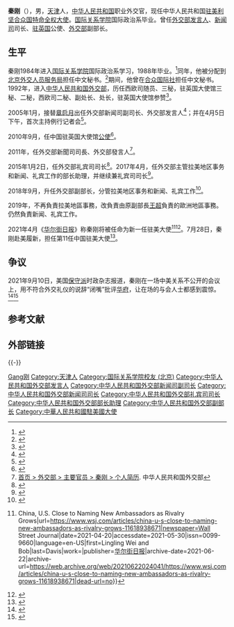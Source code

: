 {{Otheruses|秦刚 (消歧义)}}
{{Infobox officeholder
| name = 秦刚
| image = 秦刚 Qin Gang 2021.jpg
| imagesize = 250px
| office = {{PRC}}第11任[[中国驻美国大使列表|驻美大使]]
| term_start = 2021年7月28日
| term_end = 
| 1blankname = 部長
| 1namedata = [[王毅|王毅]]
| predecessor = [[崔天凯|崔天凯]]
| successor = 
| office1 = {{flagicon|PRC}} [[中華人民共和國外交部副部长|中華人民共和國外交部副部长]]
| term_start1 = 2018年9月
| alongside1 = [[馬朝旭|馬朝旭]]、[[羅照輝|羅照輝]]
| term_end1 = 2021年7月27日
| 1blankname1 = 部長
| 1namedata1 = [[王毅|王毅]]
| predecessor1 = 
| successor1 = 
| office2 = {{flagicon|PRC}} [[中华人民共和国外交部礼宾司|中华人民共和国外交部礼宾司]]司长
| 1blankname2 = 
| 1namedata2 = 
| term_start2 = 2015年1月2日
| term_end2 = 2018年9月
| predecessor2 = [[张昆生|张昆生]]
| successor2 = [[洪磊|洪磊]]
| order3 = {{flagicon|PRC}} [[中華人民共和國外交部新闻司|中華人民共和國外交部新闻司]]司长
| term_start3 = 2010年9月
| term_end3 = 2012年11月
| chairman3 = 
| predecessor3 = [[马朝旭|马朝旭]]
| successor3 = [[刘建超|刘建超]]
| order4 = 
| term_start4 = 
| term_end4 = 
| premierroc4 = 
| predecessor4 = 
| successor4 = 
| sex = 男
| date of birth = {{birth date and age|1966|3|19}}
| birth_place = {{PRC}}[[河北省|河北省]][[天津市|天津市]]
| death_date = 
| death_place = 
| Native place = [[天津市|天津]]
| party = {{CPC}}
| relatives = 
| parents = 
| spouse = 
| nationality = {{PRC}}
| 專業 = 国际政治
| 居處 = 中华人民共和国驻美国大使馆
| educate = [[国际关系学院_(北京)|国际关系学院 (北京)]]
| past = *外交部新闻司司长
*中国驻英国大使馆[[公使|公使]]
*外交部礼宾司司长
*外交部副部长
*中国驻美大使
| caption = 2021年
}}
'''秦刚'''（{{bd|1966年|3月19日|||catIdx=Qin秦刚}}），男，[[天津市|天津]]人，[[中华人民共和国|中华人民共和国]]职业外交官，现任中华人民共和国[[中国驻美国大使列表|驻美利坚合众国特命全权大使]]。[[国际关系学院_(北京)|国际关系学院]]国际政治系毕业。曾任[[中华人民共和国外交部发言人|外交部发言人]]、[[中华人民共和国外交部新闻司|新闻司]]司长、[[中華人民共和國駐英國大使館|驻英国]]公使、[[中华人民共和国外交部|外交部]]副部长。

== 生平 ==
秦刚1984年进入[[国际关系学院_(北京)|国际关系学院]]国际政治系学习，1988年毕业。<ref>{{Cite news |url=http://www.sohu.com/a/252677512_740331 |title=校友动态快讯：84级国政系校友秦刚升任外交部副部长 |work=国际关系学院校友办 |date=2018-09-08 |accessdate=2021-07-30 |language=en}}</ref>同年，他被分配到[[北京外交人员服务局|北京外交人员服务局]]担任中文秘书。<ref>{{Cite news |url=https://www.thepaper.cn/newsDetail_forward_13778078 |title=新任驻美大使秦刚抵美履新，曾两度出任外交部发言人 |work=澎湃新闻 |date=2021-07-29 |accessdate=2021-07-30}}</ref>期间，他曾在[[合众国际社|合众国际社]]担任中文秘书。1992年，进入[[中华人民共和国外交部|中华人民共和国外交部]]，历任西欧司随员、三秘，驻英国大使馆三秘、二秘，西欧司二秘、副处长、处长，驻英国大使馆参赞<ref>{{Cite web |url=http://www.mfa.gov.cn/chn/gxh/tyb/fyrbt/fyrjl/t445934.htm |title=中华人民共和国外交部秦刚简历 |access-date=2009-08-01 |archive-date=2021-07-29 |archive-url=https://web.archive.org/web/20210729051141/https://www.mfa.gov.cn/web/ |dead-url=no }}</ref>。

2005年1月，接替[[章启月|章启月]]出任外交部新闻司副司长、外交部发言人<ref>{{Cite web |url=http://news.xinhuanet.com/newscenter/2005-01/22/content_2493568.htm |title=原驻英参赞秦刚接替章启月任外交部新发言人 |accessdate=2010-09-06 |archive-date=2010-04-18 |archive-url=https://web.archive.org/web/20100418102819/http://news.xinhuanet.com/newscenter/2005-01/22/content_2493568.htm |dead-url=no }}</ref>；并在4月5日下午，首次主持例行记者会<ref>{{Cite web |url=http://world.people.com.cn/GB/8212/14450/46162/3296555.html |title=主持例行记者会 外交部发言人秦刚首次亮相 |accessdate=2010-09-06 |archive-date=2010-09-18 |archive-url=https://web.archive.org/web/20100918061108/http://world.people.com.cn/GB/8212/14450/46162/3296555.html |dead-url=yes }}</ref>。

2010年9月，任中国驻英国大使馆[[公使|公使]]<ref>{{Cite web |url=http://www.chinanews.com.cn/gn/2010/09-06/2512977.shtml |title=外交部原发言人秦刚将任驻英使馆公使 |accessdate=2010-09-06 |archive-date=2010-09-08 |archive-url=https://web.archive.org/web/20100908232823/http://www.chinanews.com.cn/gn/2010/09-06/2512977.shtml |dead-url=no }}</ref>。

2011年，任外交部新聞司司長、外交部發言人<ref>[https://www.fmprc.gov.cn/web/wjb_673085/zygy_673101/qg_689541/grjl_689547/ 首页 > 外交部 > 主要官员 > 秦刚 > 个人简历]. 中华人民共和国外交部</ref>。

2015年1月2日，任外交部礼宾司司长<ref>{{Cite web |url=http://www.chinanews.com/gn/2015/01-02/6930018.shtml |title=外交部部长助理张昆生被免职 秦刚接任礼宾司长 |accessdate=2015-01-02 |archive-date=2015-01-02 |archive-url=https://web.archive.org/web/20150102012955/http://www.chinanews.com/gn/2015/01-02/6930018.shtml |dead-url=no }}</ref>。2017年4月，任外交部主管拉美地区事务和新闻、礼宾工作的部长助理，并继续兼礼宾司司长<ref>{{cite news|title=秦刚出任外交部部长助理，曾两度出任外交部发言人|url=http://www.thepaper.cn/newsDetail_forward_1660817|accessdate=2017-04-12|agency=澎湃新闻|archive-date=2017-04-13|archive-url=https://web.archive.org/web/20170413160650/http://www.thepaper.cn/newsDetail_forward_1660817|dead-url=no}}</ref>。

2018年9月，升任外交部副部长，分管拉美地区事务和新闻、礼宾工作<ref>{{cite news|title=秦刚升任外交部副部长|url=http://politics.people.com.cn/n1/2018/0908/c1001-30280838.html|accessdate=2018-09-08|agency=人民网|archive-date=2018-09-08|archive-url=https://web.archive.org/web/20180908071825/http://politics.people.com.cn/n1/2018/0908/c1001-30280838.html|dead-url=no}}</ref>。

2019年，不再負責拉美地區事務，改負責由原副部長[[王超_(1960年)|王超]]負責的歐洲地區事務。仍然負責新闻、礼宾工作。

2021年4月《[[华尔街日报|华尔街日报]]》称秦刚将被任命为新一任驻美大使<ref>{{Cite news|title=WSJ News Exclusive {{!}} China, U.S. Close to Naming New Ambassadors as Rivalry Grows|url=https://www.wsj.com/articles/china-u-s-close-to-naming-new-ambassadors-as-rivalry-grows-11618938671|newspaper=Wall Street Journal|date=2021-04-20|accessdate=2021-05-30|issn=0099-9660|language=en-US|first=Lingling Wei and Bob|last=Davis|work=|publisher=[[华尔街日报|华尔街日报]]|archive-date=2021-06-22|archive-url=https://web.archive.org/web/20210622024041/https://www.wsj.com/articles/china-u-s-close-to-naming-new-ambassadors-as-rivalry-grows-11618938671|dead-url=no}}</ref><ref>{{Cite web|title=副外长秦刚料接任 分析：更换驻美大使或缓和中美紧绷关系|url=https://www.zaobao.com.sg/news/china/story20210423-1141443|access-date=2021-05-30|date=2021-04-23|author1=于泽远|work=|publisher=[[联合早报|联合早报]]|archive-date=2021-06-03|archive-url=https://web.archive.org/web/20210603065413/https://www.zaobao.com.sg/news/china/story20210423-1141443|dead-url=no}}</ref>。7月28日，秦刚赴美履新，担任第11任中国驻美大使<ref>{{cite news|title=驻美国大使秦刚抵美履新|url=http://www.china-embassy.org/chn/zmgx/t1895843.htm}}</ref>。
==争议==
{{main|中美关系|战狼外交}}
2021年9月10日，美国[[保守派|保守派]]时政杂志{{Link-en|国家评论|National Review}}报道，秦刚在一场中美关系不公开的会议上，用不符合外交礼仪的说辞“闭嘴”批评[[华盛顿哥伦比亚特区|华府]]，让在场的与会人士都感到震惊。<ref>{{Cite web|title=中国驻美大使被爆：闭门会议粗鲁要美国"闭嘴"全场震惊|url=https://www.rfi.fr/cn/%E4%B8%AD%E5%9B%BD/20210912-%E4%B8%AD%E5%9B%BD%E9%A9%BB%E7%BE%8E%E5%A4%A7%E4%BD%BF%E8%A2%AB%E7%88%86-%E9%97%AD%E9%97%A8%E4%BC%9A%E8%AE%AE%E7%B2%97%E9%B2%81%E8%A6%81%E7%BE%8E%E5%9B%BD-%E9%97%AD%E5%98%B4-%E5%85%A8%E5%9C%BA%E9%9C%87%E6%83%8A|access-date=2021-09-13|date=2021-09-12|work=RFI - 法国国际广播电台|language=zh-Hans}}</ref><ref>{{Cite web|title=美媒：秦刚斥华府若中美不能解决分歧“请闭嘴”_联合早报|url=http://m.haozaobao.com/cngov/2021-09/13100267.html|access-date=2021-09-13|work=m.haozaobao.com}}</ref>

== 参考文献 ==
{{Reflist|30em}}

== 外部链接 ==
{{Wikiquote}}

{{-}}
{{start box}}
{{s-gov|prc}}
{{s-before|}}
{{s-title|[[中华人民共和国外交部|中华人民共和国外交部]]副部长|2018年8月-2021年7月}}
{{s-after|[[邓励|邓励]]}}
{{s-before|[[张昆生|张昆生]]}}
{{s-title|[[中华人民共和国外交部礼宾司|中华人民共和国外交部礼宾司]]司长|2015年1月－2018年8月}}
{{s-after|[[洪磊|洪磊]]}}
{{s-before|[[马朝旭|马朝旭]]}}
{{s-title|[[中华人民共和国外交部新闻司|中华人民共和国外交部新闻司]]司长|2012年1月－2015年1月}}
{{s-after|[[刘建超|刘建超]]}}
{{s-dip}}
{{s-before|[[崔天凯|崔天凯]]}}
{{s-title|[[中國駐美國大使列表|中华人民共和国驻美利坚合众国特命全权大使]]|2021年7月－现任}}
{{s-after|现任}}
{{end box}}

{{中华人民共和国外交部发言人}}
{{中华全国新闻工作者协会第七届理事会}}
{{China Ambassadors to US}}

{{Authority control}}
{{DEFAULTSORT:Qin秦}}
[[Category:秦姓|Gang刚]]
[[Category:天津人|Category:天津人]]
[[Category:国际关系学院校友_(北京)|Category:国际关系学院校友 (北京)]]
[[Category:中华人民共和国外交部发言人|Category:中华人民共和国外交部发言人]]
[[Category:中华人民共和国外交部新闻司副司长|Category:中华人民共和国外交部新闻司副司长]]
[[Category:中华人民共和国外交部新闻司司长|Category:中华人民共和国外交部新闻司司长]]
[[Category:中华人民共和国外交部礼宾司司长|Category:中华人民共和国外交部礼宾司司长]]
[[Category:中华人民共和国外交部部长助理|Category:中华人民共和国外交部部长助理]]
[[Category:中华人民共和国外交部副部长|Category:中华人民共和国外交部副部长]]
[[Category:中華人民共和國駐美國大使|Category:中華人民共和國駐美國大使]]
